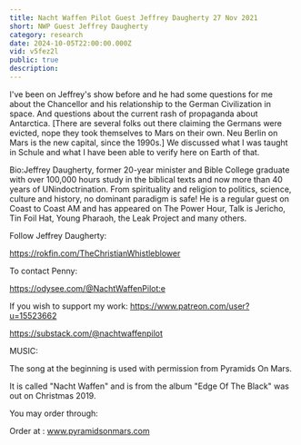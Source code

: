 ```yaml
---
title: Nacht Waffen Pilot Guest Jeffrey Daugherty 27 Nov 2021
short: NWP Guest Jeffrey Daugherty
category: research
date: 2024-10-05T22:00:00.000Z
vid: v5fez2l
public: true
description:
---
```

I've been on Jeffrey's show before and he had some questions for me about the Chancellor and his relationship to the German Civilization in space. And questions about the current rash of propaganda about Antarctica. [There are several folks out there claiming the Germans were evicted, nope they took themselves to Mars on their own. Neu Berlin on Mars is the new capital, since the 1990s.] We discussed what I was taught in Schule and what I have been able to verify here on Earth of that.

Bio:Jeffrey Daugherty, former 20-year minister and Bible College graduate with over 100,000 hours study in the biblical texts and now more than 40 years of UNindoctrination. From spirituality and religion to politics, science, culture and history, no dominant paradigm is safe! He is a regular guest on Coast to Coast AM and has appeared on The Power Hour, Talk is Jericho, Tin Foil Hat, Young Pharaoh, the Leak Project and many others.

Follow Jeffrey Daugherty:

https://rokfin.com/TheChristianWhistleblower

To contact Penny:

https://odysee.com/@NachtWaffenPilot:e

If you wish to support my work: https://www.patreon.com/user?u=15523662

https://substack.com/@nachtwaffenpilot

MUSIC:

The song at the beginning is used with permission from Pyramids On Mars.

It is called "Nacht Waffen" and is from the album "Edge Of The Black" was out on Christmas 2019.

You may order through:

Order at : www.pyramidsonmars.com
